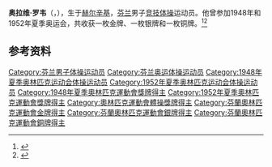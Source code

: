 {{NoteTA|G1=Sports}}
'''奥拉维·罗韦'''（{{lang-fi|Olavi Rove}}，{{bd|1915年|7月29日|1966年|5月22日}}），生于[[赫尔辛基|赫尔辛基]]，[[芬兰|芬兰]]男子[[竞技体操|竞技体操]]运动员。他曾参加1948年和1952年夏季奥运会，共收获一枚金牌、一枚银牌和一枚铜牌。<ref>{{Cite web|title=Olavi ROVE|url=https://www.olympic.org/olavi-rove|accessdate=2021-03-21|work=International Olympic Committee|archive-date=2017-03-26|archive-url=https://web.archive.org/web/20170326200617/https://www.olympic.org/olavi-rove|dead-url=no}}</ref><ref>{{cite web|url=https://www.sports-reference.com/olympics/athletes/ro/olavi-rove-1.html|title=Olavi Rove|work=Sport Reference|accessdate=2021-03-22|archiveurl=https://web.archive.org/web/20120113052634/http://www.sports-reference.com/olympics/athletes/ro/olavi-rove-1.html|archivedate=2012-01-13|dead-url=yes}}</ref>

== 参考资料 ==
{{reflist}}

{{奥林匹克运动会体操比赛男子团体全能冠军|1948}}

{{Authority control}}
{{DEFAULTSORT:Rove, Olavi}}
[[Category:芬兰男子体操运动员|Category:芬兰男子体操运动员]]
[[Category:芬兰奥运体操运动员|Category:芬兰奥运体操运动员]]
[[Category:1948年夏季奥林匹克运动会体操运动员|Category:1948年夏季奥林匹克运动会体操运动员]]
[[Category:1952年夏季奥林匹克运动会体操运动员|Category:1952年夏季奥林匹克运动会体操运动员]]
[[Category:1948年夏季奧林匹克運動會獎牌得主|Category:1948年夏季奧林匹克運動會獎牌得主]]
[[Category:1952年夏季奧林匹克運動會獎牌得主|Category:1952年夏季奧林匹克運動會獎牌得主]]
[[Category:奧林匹克運動會體操獎牌得主|Category:奧林匹克運動會體操獎牌得主]]
[[Category:芬蘭奧林匹克運動會金牌得主|Category:芬蘭奧林匹克運動會金牌得主]]
[[Category:芬蘭奧林匹克運動會銀牌得主|Category:芬蘭奧林匹克運動會銀牌得主]]
[[Category:芬蘭奧林匹克運動會銅牌得主|Category:芬蘭奧林匹克運動會銅牌得主]]